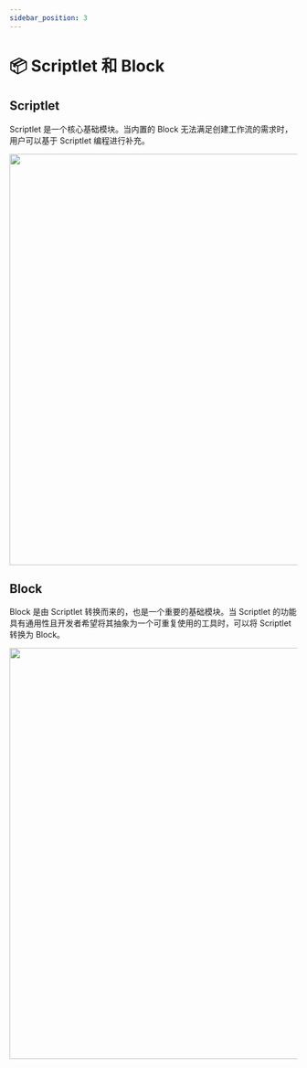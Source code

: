 ```yaml
---
sidebar_position: 3
---
```



# 📦 Scriptlet 和 Block

## Scriptlet

Scriptlet 是一个核心基础模块。当内置的 Block 无法满足创建工作流的需求时，用户可以基于 Scriptlet 编程进行补充。

<img src={scriptlet} width="720" />

## Block

Block 是由 Scriptlet 转换而来的，也是一个重要的基础模块。当 Scriptlet 的功能具有通用性且开发者希望将其抽象为一个可重复使用的工具时，可以将 Scriptlet 转换为 Block。

<img src={block} width="720" />
